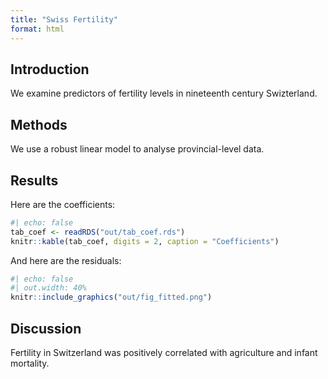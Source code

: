 ```yaml
---
title: "Swiss Fertility"
format: html
---
```


## Introduction

We examine predictors of fertility levels in nineteenth century Swizterland.

## Methods

We use a robust linear model to analyse provincial-level data.

## Results

Here are the coefficients:
```r
#| echo: false
tab_coef <- readRDS("out/tab_coef.rds")
knitr::kable(tab_coef, digits = 2, caption = "Coefficients")
```

And here are the residuals:
```r
#| echo: false
#| out.width: 40%
knitr::include_graphics("out/fig_fitted.png")
```


## Discussion

Fertility in Switzerland was positively correlated with agriculture and infant mortality.
